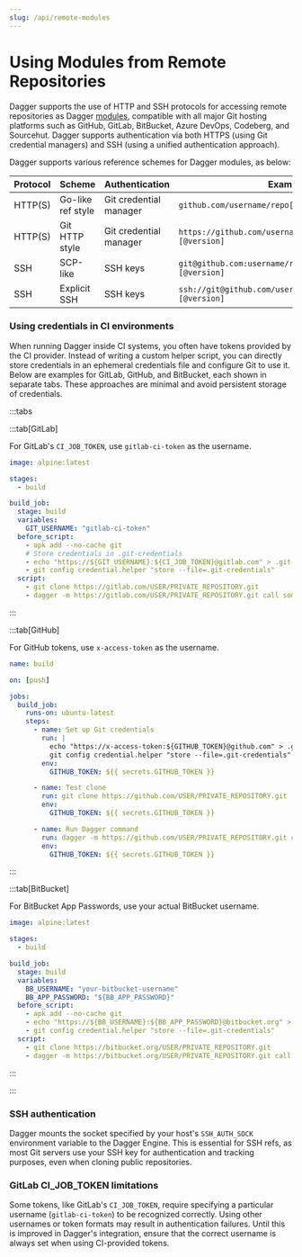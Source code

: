 ```yaml
---
slug: /api/remote-modules
---
```


# Using Modules from Remote Repositories

Dagger supports the use of HTTP and SSH protocols for accessing remote repositories as Dagger [modules](../features/modules.mdx), compatible with all major Git hosting platforms such as GitHub, GitLab, BitBucket, Azure DevOps, Codeberg, and Sourcehut. Dagger supports authentication via both HTTPS (using Git credential managers) and SSH (using a unified authentication approach).

Dagger supports various reference schemes for Dagger modules, as below:

| Protocol | Scheme            | Authentication         | Example                                                    |
|----------|-------------------|------------------------|------------------------------------------------------------|
| HTTP(S)  | Go-like ref style | Git credential manager | `github.com/username/repo[/subdir][@version]`              |
| HTTP(S)  | Git HTTP style    | Git credential manager | `https://github.com/username/repo.git[/subdir][@version]`  |
| SSH      | SCP-like          | SSH keys               | `git@github.com:username/repo.git[/subdir][@version]`      |
| SSH      | Explicit SSH      | SSH keys               | `ssh://git@github.com/username/repo.git[/subdir][@version]` |

### Using credentials in CI environments

When running Dagger inside CI systems, you often have tokens provided by the CI provider. Instead of writing a custom helper script, you can directly store credentials in an ephemeral credentials file and configure Git to use it. Below are examples for GitLab, GitHub, and BitBucket, each shown in separate tabs. These approaches are minimal and avoid persistent storage of credentials.

:::tabs

:::tab[GitLab]

For GitLab's `CI_JOB_TOKEN`, use `gitlab-ci-token` as the username.

```yaml
image: alpine:latest

stages:
  - build

build_job:
  stage: build
  variables:
    GIT_USERNAME: "gitlab-ci-token"
  before_script:
    - apk add --no-cache git
    # Store credentials in .git-credentials
    - echo "https://${GIT_USERNAME}:${CI_JOB_TOKEN}@gitlab.com" > .git-credentials
    - git config credential.helper "store --file=.git-credentials"
  script:
    - git clone https://gitlab.com/USER/PRIVATE_REPOSITORY.git
    - dagger -m https://gitlab.com/USER/PRIVATE_REPOSITORY.git call some-function
```
:::

:::tab[GitHub]

For GitHub tokens, use `x-access-token` as the username.

```yaml
name: build

on: [push]

jobs:
  build_job:
    runs-on: ubuntu-latest
    steps:
      - name: Set up Git credentials
        run: |
          echo "https://x-access-token:${GITHUB_TOKEN}@github.com" > .git-credentials
          git config credential.helper "store --file=.git-credentials"
        env:
          GITHUB_TOKEN: ${{ secrets.GITHUB_TOKEN }}

      - name: Test clone
        run: git clone https://github.com/USER/PRIVATE_REPOSITORY.git
        env:
          GITHUB_TOKEN: ${{ secrets.GITHUB_TOKEN }}

      - name: Run Dagger command
        run: dagger -m https://github.com/USER/PRIVATE_REPOSITORY.git call some-function
        env:
          GITHUB_TOKEN: ${{ secrets.GITHUB_TOKEN }}
```
:::

:::tab[BitBucket]

For BitBucket App Passwords, use your actual BitBucket username.

```yaml
image: alpine:latest

stages:
  - build

build_job:
  stage: build
  variables:
    BB_USERNAME: "your-bitbucket-username"
    BB_APP_PASSWORD: "${BB_APP_PASSWORD}"
  before_script:
    - apk add --no-cache git
    - echo "https://${BB_USERNAME}:${BB_APP_PASSWORD}@bitbucket.org" > .git-credentials
    - git config credential.helper "store --file=.git-credentials"
  script:
    - git clone https://bitbucket.org/USER/PRIVATE_REPOSITORY.git
    - dagger -m https://bitbucket.org/USER/PRIVATE_REPOSITORY.git call some-function
```
:::

:::

### SSH authentication

Dagger mounts the socket specified by your host's `SSH_AUTH_SOCK` environment variable to the Dagger Engine. This is essential for SSH refs, as most Git servers use your SSH key for authentication and tracking purposes, even when cloning public repositories.

### GitLab CI_JOB_TOKEN limitations

Some tokens, like GitLab's `CI_JOB_TOKEN`, require specifying a particular username (`gitlab-ci-token`) to be recognized correctly. Using other usernames or token formats may result in authentication failures. Until this is improved in Dagger's integration, ensure that the correct username is always set when using CI-provided tokens.
